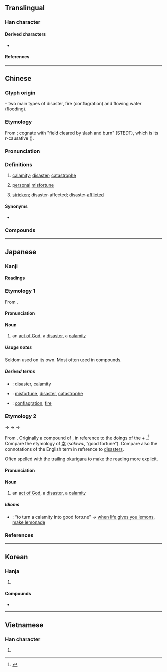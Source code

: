 {{also|灾|烖}}
{{character info}}
{{character info|0x2F918}}
==Translingual==

===Han character===
{{stroke order|strokes=7}}
{{Han char|rn=86|rad=火|as=03|sn=7|four=22809|canj=VVF|ids=⿱巛火}}

====Derived characters====
* {{l|mul|[[𨓌]], [[𨉒]], [[𤑹]], [[𭴠]]}}

====References====
{{Han ref|kx=0666.180|dkj=18879|dj=1075.230|hdz=32190.060|uh=707D|ud=28797|bh=A861|bd=43105}}
{{Han ref|uh=2F918}}

----

==Chinese==
{{zh-forms|s=灾|alt=𤆎,烖,𡿧,甾,菑,𤉣,𤈮,𥘔}}

===Glyph origin===
{{Han etym}}
{{Han compound|巛|t1=flowing water|火|t2=fire|ls=ic}} – two main types of disaster, fire (conflagration) and flowing water (flooding).

===Etymology===
From {{inh|zh|sit-pro|*tsa-t ~ dza-t||hot, fever, hurt, ill, temper}}; cognate with {{och-l|菑}} "field cleared by slash and burn" (STEDT), which is its r-causative ({{zh-ref|Schuessler, 2007}}).

===Pronunciation===
{{zh-pron
|m=zāi
|m-s=zai1
|c=zoi1
|c-t=doi1
|g=zai1
|h=pfs=châi;gd=zai1
|j=zai1
|mb=cuói
|md=căi
|mn=xm,zz,zp,jj,tp,kh,tn,tc,hc,yl,mg:che/qz,ha,lk,sx,hc,km:cher/ml,jj,ha,zp,tw:chai
|mn_note=che/cher - vernacular; chai - literary
|mn-t=zai1
|w=1tse
|x=zai1
|mc=y
|oc=y
|ma=Zh-zai.ogg
|cat=n,a
}}

===Definitions===
{{zh-hanzi}}

# {{lb|zh|literary|or in compounds}} [[calamity]]; [[disaster]]; [[catastrophe]]
# {{lb|zh|literary|or in compounds}} [[personal]] [[misfortune]]
# {{lb|zh|literary|or in compounds}} [[stricken]]; disaster-affected; disaster-[[afflicted]]

====Synonyms====
* {{s|calamity}}
{{zh-syn-saurus|災難}}

===Compounds===
{{zh-der|三災八難|兵災|兵災保險|大災|凌災|回祿之災|壓災|多災多難|多病多災|大災難|天災|天災人禍|天災地孽|天災地變|天災物怪|天然災害|妖災|害天災|幸災樂禍|惹災招禍|惹禍招災|招災|招災攬禍|攘災|放災|救災|救災恤患|旱災|月值年災|樂禍幸災|橫災飛禍|橫禍非災|橫禍飛災|水災|氾濫成災|求福禳災|泛濫成災|洪災|浮災|消災|消災解厄|滅頂之災|澇災|火災|火災保險|火災損失|火災消防|災區|災厄|災害|災害救濟|災患|災情|災戾|災梨禍棗|災殃|災民|災沴|災異|災病|災眚|災祥|災禍|災胞|災荒|災變|災迍|災障|災難|災黎|無妄之災|牢獄之災|當災|眚災|破財消災|禍棗災梨|福盡災生|福過災生|自然災害|舞馬之災|蝗災|蟲災|血光之災|被災蒙禍|賑災|輕災浮難|轉災為福|迍災|逃災躲難|逃災避難|防災|降災|非災|風災|飛災|飛災橫禍|馬舞之災|鬧災|雪災|災星|股災|避災|雨災|抑災|鬼災}}

{{zh-cat|Elementary}}

----

==Japanese==

===Kanji===
{{ja-kanji|grade=5|rs=火03}}

====Readings====
{{ja-readings
|goon=さい
|kanon=さい
|kun=わざわ-い<わざは-ひ
}}

===Etymology 1===
{{ja-kanjitab|yomi=goon|さい}}

From {{bor|ja|ltc|-|sort=さい}} {{m|zh|災|tr=tsoj||calamity}}.

====Pronunciation====
{{ja-pron|さい}}

====Noun====
{{ja-noun|さい}}

# an [[act of God]], a [[disaster]], a [[calamity]]

=====Usage notes=====
Seldom used on its own. Most often used in compounds.

=====Derived terms=====
{{der-top}}
* {{ja-r|災害|さいがい}}: [[disaster]], [[calamity]] {{qualifier|emphasis on the damage therefrom}}
* {{ja-r|災難|さいなん}}: [[misfortune]], [[disaster]], [[catastrophe]]
* {{ja-r|火%災|か%さい}}: [[conflagration]], [[fire]]
{{der-bottom}}

===Etymology 2===
{{ja-kanjitab|yomi=k|わざわい|alt=災い,禍,殃}}

{{IPAchar|/wazapapi/}} → {{IPAchar|/wazaɸaɸi/}} → {{IPAchar|/wazawahi/}} → {{IPAchar|/wazawai/}}

From {{inh|ja|ojp|-|sort=わざわい}}. Originally a compound of {{m|ja|業|tr=waza||deed, doings}}, in reference to the doings of the {{m|ja|神|tr=kami||gods, spirits}} + {{m|ja|這う|這い|tr=hai|lit=crawling|spreading widely}}.<ref name="KDJ">{{R:Kokugo Dai Jiten}}</ref> Compare the etymology of [[幸#sakiwai|幸]] (''sakiwai'', “good fortune”). Compare also the connotations of the English term {{m|en|act of God}} in reference to [[disaster]]s.

Often spelled {{m|ja|災い}} with the trailing [[okurigana]] {{ja-r|い}} to make the reading more explicit.

====Pronunciation====
{{ja-pron|わざわい|acc=0|acc_ref=DJR}}

====Noun====
{{ja-noun|わざわい|hhira=わざはひ}}

# an [[act of God]], a [[disaster]], a [[calamity]]

=====Idioms=====
{{der-top|Idioms}}
* {{ja-r|災を転じて福と為す|わざわい を てんじて ふく と なす}}: “to turn a calamity into good fortune” → [[when life gives you lemons, make lemonade]]
{{der-bottom}}

===References===
<references/>

----

==Korean==

===Hanja===
{{ko-hanja|재앙|재}}

# {{hanja form of|재|[[disaster]]}}

====Compounds====
* {{ko-l|재앙|[[disaster]]|災殃}}

----

==Vietnamese==

===Han character===
{{vi-readings|reading=tai|rs=火03}}

# {{rfdef|vi|sort=火03}}